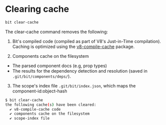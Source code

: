 # Clearing cache

```bash
bit clear-cache
```

The clear-cache command removes the following:

1. Bit's compiled code (compiled as part of V8's Just-in-Time compilation). Caching is optimized using the [v8-compile-cache](https://www.npmjs.com/package/v8-compile-cache) package.

2. Components cache on the filesystem

- The parsed component docs (e.g, prop types)
- The results for the dependency detection and resolution (saved in `.git/bit/components/deps/`).

3. The scope's index file `.git/bit/index.json`, which maps the component-id:object-hash

```bash
$ bit clear-cache
the following cache(s) have been cleared:
  ✔ v8-compile-cache code
  ✔ components cache on the filesystem
  ✔ scope-index file
```
